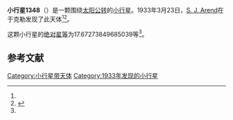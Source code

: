 {{Infobox planet
| bgcolour = #FFFFC0
| name = 1348 Michel
| symbol = 
| image = 
| caption = 
| discovery = yes
| discovery_ref = 
| discoverer = [[S._J._Arend|S. J. Arend]]
| discovery_site = [[于克勒|于克勒]] 
| discovered = 1933年3月23日
| designations = yes
| mp_name = 
| named_after = 
| alt_names = 1933 FD/ 1933 HM / 1934 LG / 1942 BA / 1956 BA / A908 YF
| mp_category = [[主带小行星|主带小行星]]
| orbit_ref = <ref name="a">[http://ssd.jpl.nasa.gov/sbdb.cgi?sstr=1348 1348 Michel] {{Wayback|url=http://ssd.jpl.nasa.gov/sbdb.cgi?sstr=1348 |date=20201118012140 }}，小行星數據庫瀏覽器（JPL Small-Body Database Browser）－[[美国国家航空航天局|美国国家航空航天局]]喷气推进实验室</ref>
| epoch = 2456400.5 (2013年4月18日更新)
| aphelion = {{convert|3.170470355158565|AU|km|3|abbr=on|lk=out}}
| perihelion = {{convert|2.417363513851787|AU|km|3|abbr=on}}
| semimajor = {{convert|2.793916934505176|AU|km|3|abbr=on}}
| eccentricity = 0.134776169
| period = 1705.76289 [[日|日]]<br />4.67[[儒略年|儒略年]]
| avg_speed = 
| inclination = 6.58147568200026
| asc_node = 87.6328338638593
| mean_anomaly = 
| arg_peri = 17.67273849685039
| satellites = 
| physical_characteristics = yes
| dimensions = 
| mass = 
| density = 
| surface_grav = 
| escape_velocity = 
| sidereal_day = 
| axial_tilt = 
| pole_ecliptic_lat = 
| pole_ecliptic_lon = 
| albedo = 
| temperatures= 
| temp_name1 = 
| mean_temp_1 = 
| max_temp_1 = 
| temp_name2 = 
| max_temp_2 = 
| spectral_type = 
| abs_magnitude = 17.67273849685039
}}

'''小行星1348'''（{{lang-en|1348 Michel}}）是一颗围绕[[太阳|太阳]][[公转|公转]]的[[小行星|小行星]]。1933年3月23日，[[S._J._Arend|S. J. Arend]]在于克勒发现了此天体<ref name="a" /><ref>{{cite news|title=小行星列表|url=http://cfa-www.harvard.edu/iau/lists/NumberedMPs.txt|accessdate=2013-07-08|newspaper=哈佛大学|archive-date=2008-05-17|archive-url=https://web.archive.org/web/20080517010638/http://cfa-www.harvard.edu/iau/lists/NumberedMPs.txt|dead-url=no}}</ref>。

这颗小行星的[[绝对星等|绝对星等]]为17.67273849685039等<ref name="a" />。

==参考文献==
{{reflist}}
{{Minor Planet Number|[[小行星1347|小行星1347]]|[[小行星1349|小行星1349]]}}

{{小天体}}

[[Category:小行星带天体|Category:小行星带天体]]
[[Category:1933年发现的小行星|Category:1933年发现的小行星]]

{{asteroid-stub}}